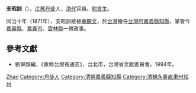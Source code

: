 '''支昭訓'''（{{bd|？||？||}}），[[江蘇省|江苏]][[丹徒縣|丹徒]]人，[[清代|清代]]官員。[[附貢生|附貢生]]。

同治十年（1871年），支昭訓接替[[章覲文|章覲文]]，於[[台灣|台灣]]擔任[[台灣府|台灣府]][[嘉義縣_(清朝)|嘉義縣]][[知縣|知縣]]，掌管今[[嘉義縣|嘉義縣]]、[[嘉義市|嘉義市]]、[[雲林縣|雲林縣]]一帶政事。

== 參考文獻 ==
* 劉寧顏編，《重修台灣省通志》，台北市，台灣省文獻委員會，1994年。

{{start box}}
{{s-off}}
{{s-before|[[章覲文|章覲文]]}}
{{s-title|[[嘉義縣|嘉義縣]][[知縣|知縣]]|1871年上任}}
{{s-after|[[陳祚_(清朝)|陳祚]]}}
{{succession box|[[翁學本|翁學本]]|潘璣|[[永春州|永春州]][[知州|知州]]|[[光緒|光緒]]三年－四年<br />（1877－1878年）}}
{{end box}}

{{Authority control}}

[[Category:支姓|Zhao]]
[[Category:丹徒人|Category:丹徒人]]
[[Category:清朝嘉義縣知縣|Category:清朝嘉義縣知縣]]
[[Category:清朝永春直隶州知州|Category:清朝永春直隶州知州]]